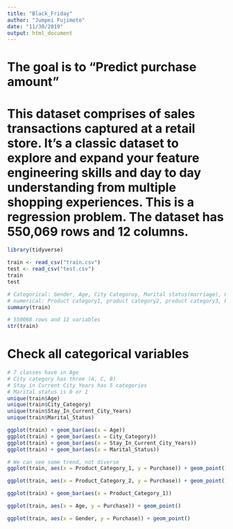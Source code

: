 ```yaml
---
title: "Black_Friday"
author: "Jumpei Fujimoto"
date: "11/30/2019"
output: html_document
---
```


# The goal is to "Predict purchase amount"
# This dataset comprises of sales transactions captured at a retail store. It’s a classic dataset to explore and expand your feature engineering skills and day to day understanding from multiple shopping experiences. This is a regression problem. The dataset has 550,069 rows and 12 columns.
```r
library(tidyverse)
```

```r
train <- read_csv("train.csv")
test <- read_csv("test.csv")
train
test
```

```r
# Categorical: Gender, Age, City Categoruy, Marital status(marriage), Occupation
# numerical: Product category1, product category2, product category3, Purchase
summary(train)
```
```r
# 550068 rows and 12 variables
str(train)
```

# Check all categorical variables
```r
# 7 classes have in Age
# City category has three (A, C, B)
# Stay in Current City Years has 5 categories
# Marital status is 0 or 1
unique(train$Age)
unique(train$City_Category)
unique(train$Stay_In_Current_City_Years)
unique(train$Marital_Status)
```
```r
ggplot(train) + geom_bar(aes(x = Age))
ggplot(train) + geom_bar(aes(x = City_Category))
ggplot(train) + geom_bar(aes(x = Stay_In_Current_City_Years))
ggplot(train) + geom_bar(aes(x = Marital_Status))

```
```r
# We can see some trend, not diverse
ggplot(train, aes(x = Product_Category_1, y = Purchase)) + geom_point()
```
```r
ggplot(train, aes(x = Product_Category_2, y = Purchase)) + geom_point()
```

```r
ggplot(train) + geom_bar(aes(x = Product_Category_1))
```

```r
ggplot(train, aes(x = Age, y = Purchase)) + geom_point()
```
```r
ggplot(train, aes(x = Gender, y = Purchase)) + geom_point()

```

